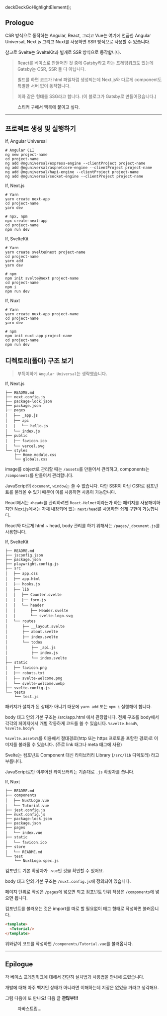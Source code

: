 deckDeckGoHighlightElement();

## Prologue

CSR 방식으로 동작하는 Angular, React, 그리고 Vue는 여기에 언급한 Angular Universal, Next.js 그리고 Nuxt를 사용하면 SSR 방식으로 사용할 수 있습니다.

참고로 Svelte는 SvelteKit과 별개로 SSR 방식으로 동작합니다.

> React를 베이스로 만들어진 것 중에 Gatsby라고 하는 프레임워크도 있는데 Gatsby는 CSR, SSR 둘 다 아닙니다.
> 
> 빌드를 하면 코드가 html 파일처럼 생성되는데 Next.js와 다르게 component도 특별한 서버 없이 동작합니다.
> 
> 이와 같은 형태를 SSG라고 합니다. (이 블로그가 Gatsby로 만들어졌습니다.)

<figure>
  <picture>
    <source srcSet={`/0/20220227/based-frameworks.webp?${uuidv4()}`} type="image/webp" />
    <img src={`/0/20220227/based-frameworks.jpg?${uuidv4()}`} alt='' />
  </picture>
  <figcaption>스티커 구해서 맥북에 붙이고 싶다.</figcaption>
</figure>

---

## 프로젝트 생성 및 실행하기

If, Angular Universal

```shell
# Angular CLI
ng new project-name
cd project-name
ng add @nguniversal/express-engine --clientProject project-name
ng add @nguniversal/aspnetcore-engine --clientProject project-name
ng add @nguniversal/hapi-engine --clientProject project-name
ng add @nguniversal/socket-engine --clientProject project-name
```

If, Next.js

```shell
# Yarn
yarn create next-app
cd project-name
yarn dev

# npx, npm
npx create-next-app
cd project-name
npm run dev
```

If, SvelteKit

```shell
# Yarn
yarn create svelte@next project-name
cd project-name
yarn add
yarn dev

# npm
npm init svelte@next project-name
cd project-name
npm i
npm run dev
```

If, Nuxt

```shell
# Yarn
yarn create nuxt-app project-name
cd project-name
yarn dev

# npm
npm init nuxt-app project-name
cd project-name
npm run dev
```

## 디렉토리(폴더) 구조 보기

> 부득이하게 `Angular Universal`는 생략했습니다.

If, Next.js

```shell
├── README.md
├── next.config.js
├── package-lock.json
├── package.json
├── pages
│　 ├── _app.js
│　 ├── api
│　 │　 └── hello.js
│　 └── index.js
├── public
│　 ├── favicon.ico
│　 └── vercel.svg
└── styles
    ├── Home.module.css
    └── globals.css
```

image를 object로 관리할 때는 `/assets`를 만들어서 관리하고, components는 `/components`를 만들어서 관리합니다.

JavaScript의 `document`, `window`는 쓸 수 없습니다. 다만 SSR이 아닌 CSR로 컴포넌트를 불러올 수 있기 때문이 이를 사용하면 사용이 가능합니다.

React에서는 `<head>`를 관리하려면 `React-Helmet`이라든가 하는 패키지를 사용해야하지만 Next.js에서는 자체 내장되어 있는 `next/head`를 사용하면 쉽게 구현이 가능합니다.

React와 다르게 html ~ head, body 관리를 하기 위해서는 `/pages/_document.js`를 사용합니다.

If, SvelteKit

```shell
├── README.md
├── jsconfig.json
├── package.json
├── playwright.config.js
├── src
│　 ├── app.css
│　 ├── app.html
│　 ├── hooks.js
│　 ├── lib
│　 │　 ├── Counter.svelte
│　 │　 ├── form.js
│　 │　 └── header
│　 │　     ├── Header.svelte
│　 │　     └── svelte-logo.svg
│　 └── routes
│　     ├── __layout.svelte
│　     ├── about.svelte
│　     ├── index.svelte
│　     └── todos
│　         ├── _api.js
│　         ├── index.js
│　         └── index.svelte
├── static
│　 ├── favicon.png
│　 ├── robots.txt
│　 ├── svelte-welcome.png
│　 └── svelte-welcome.webp
├── svelte.config.js
└── tests
    └── test.js
```

패키지가 설치가 된 상태가 아니기 때문에 `yarn add` 또는 `npm i` 실행해야 합니다.

body 태그 안의 기본 구조는 /src/app.html 에서 관장합니다. 전체 구조를 body에서 각각의 페이지에서 개별 작동하게 코드를 쓸 수 있습니다. `%svelte.head%`, `%svelte.body%`

`%svelte.assets%`를 이용해서 절대경로(http 또는 https 프로토콜 포함한 경로)로 이미지를 불러올 수 있습니다. (주로 link 태그나 meta 태그에 사용)

Svelte는 컴포넌트 Component 대신 라이브러리 Library (`/src/lib` 디렉토리) 라고 부릅니다.

JavaScript로만 이루어진 라이브러리는 기존대로 `.js` 확장자를 씁니다.

If, Nuxt

```shell
├── README.md
├── components
│　 ├── NuxtLogo.vue
│　 └── Tutorial.vue
├── jest.config.js
├── nuxt.config.js
├── package-lock.json
├── package.json
├── pages
│　 └── index.vue
├── static
│　 └── favicon.ico
├── store
│　 └── README.md
└── test
    └── NuxtLogo.spec.js
```

컴포넌트 기본 확장자가 `.vue`인 것을 확인할 수 있어요.

body 태그 안의 기본 구조는 `/nuxt.config.js`에 정의되어 있습니다.

페이지 단위로 작성은 `/pages`에 넣으면 되고 컴포넌트 단위 작성은 `/components`에 넣으면 됩니다.

컴포넌트를 불러오는 것은 import를 따로 할 필요없이 태그 형태로 작성하면 불러옵니다.

```html
<template>
  <Tutorial/>
</template>
```

위와같이 코드를 작성하면 `/components/Tutorial.vue`를 불러옵니다.

---

## Epilogue

각 베이스 프레임워크에 대해서 간단히 설치법과 사용법을 안내해 드렸습니다.

개발에 대해 아주 백지인 상태가 아니라면 이해하는데 지장은 없었을 거라고 생각해요.

그럼 다음에 또 만나요! 다음 글 __관많부!!!__

<figure>
  <picture>
    <source srcSet={`/0/20220227/javastrip.webp?${uuidv4()}`} type="image/webp" />
    <img src={`/0/20220227/javastrip.jpg?${uuidv4()}`} alt='' />
  </picture>
  <figcaption>자바스트립...</figcaption>
</figure>
